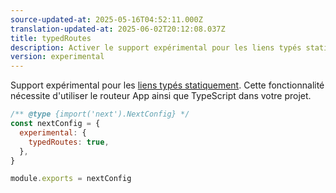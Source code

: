 ```yaml
---
source-updated-at: 2025-05-16T04:52:11.000Z
translation-updated-at: 2025-06-02T20:12:08.037Z
title: typedRoutes
description: Activer le support expérimental pour les liens typés statiquement.
version: experimental
---
```


Support expérimental pour les [liens typés statiquement](/docs/app/api-reference/config/typescript#statically-typed-links). Cette fonctionnalité nécessite d'utiliser le routeur App ainsi que TypeScript dans votre projet.

```js filename="next.config.js"
/** @type {import('next').NextConfig} */
const nextConfig = {
  experimental: {
    typedRoutes: true,
  },
}

module.exports = nextConfig
```